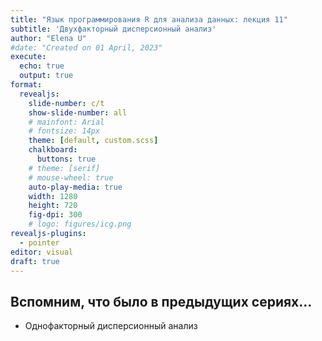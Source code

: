 ```yaml
---
title: "Язык программирования R для анализа данных: лекция 11"
subtitle: 'Двухфакторный дисперсионный анализ'
author: "Elena U"
#date: "Created on 01 April, 2023"
execute:
  echo: true
  output: true
format: 
  revealjs:
    slide-number: c/t
    show-slide-number: all
    # mainfont: Arial
    # fontsize: 14px
    theme: [default, custom.scss]
    chalkboard: 
      buttons: true
    # theme: [serif]
    # mouse-wheel: true
    auto-play-media: true
    width: 1280
    height: 720
    fig-dpi: 300
    # logo: figures/icg.png
revealjs-plugins:
  - pointer
editor: visual
draft: true
---
```


## Вспомним, что было в предыдущих сериях...

-   Однофакторный дисперсионный анализ
